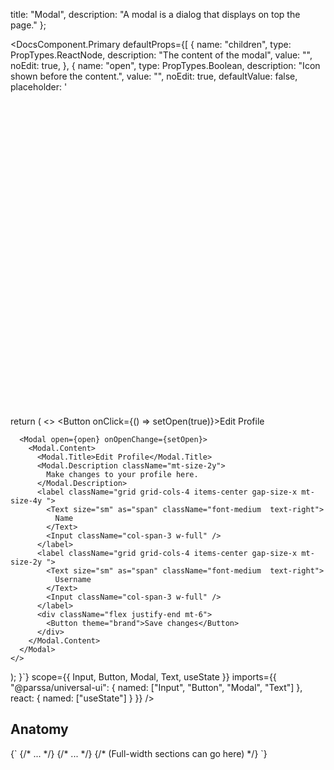 
  title: "Modal",
  description: "A modal is a dialog that displays on top the page."
};

<RadixDisclaimer
  componentName="Modal"
  radixComponentName="Dialog"
  radixURL="https://www.radix-ui.com/docs/primitives/components/dialog"
/>

<DocsComponent.Primary
  defaultProps={[
    {
      name: "children",
      type: PropTypes.ReactNode,
      description: "The content of the modal",
      value: "",
      noEdit: true,
    },
    {
      name: "open",
      type: PropTypes.Boolean,
      description: "Icon shown before the content.",
      value: "",
      noEdit: true,
      defaultValue: false,
      placeholder: '<svg viewBox="0 0 15 15" fill="none" xmlns="http://www.w3.org/2000/svg">'
    },
    {
      name: "onOpenChange",
      type: PropTypes.Function,
      description: "Icon shown before the content.",
      value: "",
      noEdit: true,
      placeholder: '<svg viewBox="0 0 15 15" fill="none" xmlns="http://www.w3.org/2000/svg">'
    }
  ]}
  initialCode={`
() => {
  const [open, setOpen] = useState(false);

return (
<>
<Button onClick={() => setOpen(true)}>Edit Profile</Button>

      <Modal open={open} onOpenChange={setOpen}>
        <Modal.Content>
          <Modal.Title>Edit Profile</Modal.Title>
          <Modal.Description className="mt-size-2y">
            Make changes to your profile here.
          </Modal.Description>
          <label className="grid grid-cols-4 items-center gap-size-x mt-size-4y ">
            <Text size="sm" as="span" className="font-medium  text-right">
              Name
            </Text>
            <Input className="col-span-3 w-full" />
          </label>
          <label className="grid grid-cols-4 items-center gap-size-x mt-size-2y ">
            <Text size="sm" as="span" className="font-medium  text-right">
              Username
            </Text>
            <Input className="col-span-3 w-full" />
          </label>
          <div className="flex justify-end mt-6">
            <Button theme="brand">Save changes</Button>
          </div>
        </Modal.Content>
      </Modal>
    </>

);
}`}
scope={{
    Input,
    Button,
    Modal,
    Text,
    useState
  }}
imports={{
    "@parssa/universal-ui": {
      named: ["Input", "Button", "Modal", "Text"]
    },
    react: {
      named: ["useState"]
    }
  }}
/>

## Anatomy

<CodeBlock className="mt-size-2y">
  {`<Modal open={open} onOpenChange={onOpenChange}>
  <Modal.Content>
    <Modal.Title>{/* ... */}</Modal.Title>
    <Modal.Description>{/* ... */}</Modal.Description>
  </Modal.Content>
  {/* (Full-width sections can go here) */}
</Modal>`}
</CodeBlock>

